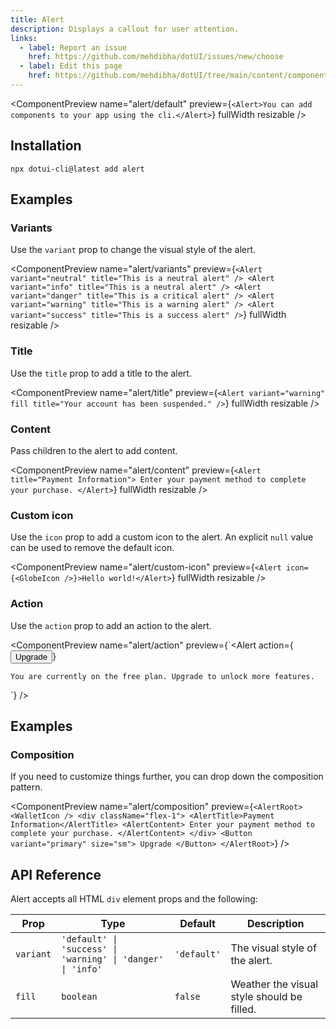 ```yaml
---
title: Alert
description: Displays a callout for user attention.
links:
  - label: Report an issue
    href: https://github.com/mehdibha/dotUI/issues/new/choose
  - label: Edit this page
    href: https://github.com/mehdibha/dotUI/tree/main/content/components/feedback/alert.mdx?plain=1
---
```


<ComponentPreview
  name="alert/default"
  preview={`<Alert>You can add components to your app using the cli.</Alert>`}
  fullWidth
  resizable
/>

## Installation

```package-install
npx dotui-cli@latest add alert
```

## Examples

### Variants

Use the `variant` prop to change the visual style of the alert.

<ComponentPreview
  name="alert/variants"
  preview={`<Alert variant="neutral" title="This is a neutral alert" />
<Alert variant="info" title="This is a neutral alert" />
<Alert variant="danger" title="This is a critical alert" />
<Alert variant="warning" title="This is a warning alert" />
<Alert variant="success" title="This is a success alert" />`}
  fullWidth
  resizable
/>

### Title

Use the `title` prop to add a title to the alert.

<ComponentPreview
  name="alert/title"
  preview={`<Alert variant="warning" fill title="Your account has been suspended." />`}
  fullWidth
  resizable
/>

### Content

Pass children to the alert to add content.

<ComponentPreview
  name="alert/content"
  preview={`<Alert title="Payment Information">
    Enter your payment method to complete your purchase.
  </Alert>`}
  fullWidth
  resizable
/>

### Custom icon

Use the `icon` prop to add a custom icon to the alert. An explicit `null` value can be used to remove the default icon.

<ComponentPreview
  name="alert/custom-icon"
  preview={`<Alert icon={<GlobeIcon />}>Hello world!</Alert>`}
  fullWidth
  resizable
/>

### Action

Use the `action` prop to add an action to the alert.

<ComponentPreview
  name="alert/action"
  preview={`<Alert
    action={<Button>Upgrade</Button>}
  >
    You are currently on the free plan. Upgrade to unlock more features.
  </Alert>`}
/>

## Examples

### Composition

If you need to customize things further, you can drop down the composition pattern.

<ComponentPreview
  name="alert/composition"
  preview={`<AlertRoot>
    <WalletIcon />
    <div className="flex-1">
      <AlertTitle>Payment Information</AlertTitle>
      <AlertContent>
        Enter your payment method to complete your purchase.
      </AlertContent>
    </div>
    <Button variant="primary" size="sm">
      Upgrade
    </Button>
  </AlertRoot>`}
/>

## API Reference

Alert accepts all HTML `div` element props and the following:

| Prop      | Type                                                         | Default     | Description                                |
| --------- | ------------------------------------------------------------ | ----------- | ------------------------------------------ |
| `variant` | `'default' \| 'success' \| 'warning' \| 'danger' \| 'info' ` | `'default'` | The visual style of the alert.             |
| `fill`    | `boolean`                                                    | `false`     | Weather the visual style should be filled. |
